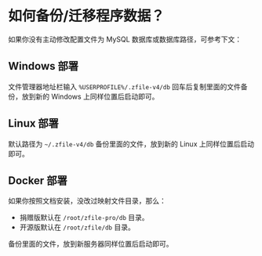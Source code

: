 # 如何备份/迁移程序数据？


如果你没有主动修改配置文件为 MySQL 数据库或数据库路径，可参考下文：

## Windows 部署

文件管理器地址栏输入 `%USERPROFILE%/.zfile-v4/db` 回车后复制里面的文件备份，放到新的 Windows 上同样位置后启动即可。

## Linux 部署

默认路径为 `~/.zfile-v4/db` 备份里面的文件，放到新的 Linux 上同样位置后启动即可。

## Docker 部署

如果你按照文档安装，没改过映射文件目录，那么：

- 捐赠版默认在 `/root/zfile-pro/db` 目录。
- 开源版默认在 `/root/zfile/db` 目录。

备份里面的文件，放到新服务器同样位置后启动即可。